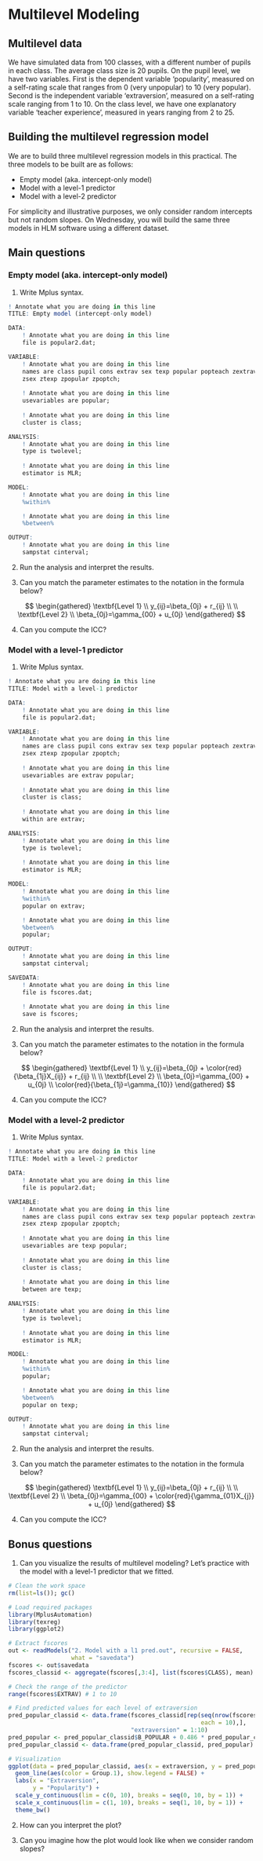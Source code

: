 # Multilevel Modeling

## Multilevel data

We have simulated data from 100 classes, with a different number of pupils in each class. The average class size is 20 pupils. On the pupil level, we have two variables. First is the dependent variable 'popularity', measured on a self-rating scale that ranges from 0 (very unpopular) to 10 (very popular). Second is the independent variable 'extraversion', measured on a self-rating scale ranging from 1 to 10. On the class level, we have one explanatory variable 'teacher experience', measured in years ranging from 2 to 25.

## Building the multilevel regression model

We are to build three multilevel regression models in this practical. The three models to be built are as follows:

- Empty model (aka. intercept-only model)
- Model with a level-1 predictor
- Model with a level-2 predictor

For simplicity and illustrative purposes, we only consider random intercepts but not random slopes. On Wednesday, you will build the same three models in HLM software using a different dataset.

## Main questions

### Empty model (aka. intercept-only model)

1. Write Mplus syntax.

```r
! Annotate what you are doing in this line
TITLE: Empty model (intercept-only model)

DATA:
	! Annotate what you are doing in this line
	file is popular2.dat;

VARIABLE:
	! Annotate what you are doing in this line
	names are class pupil cons extrav sex texp popular popteach zextrav
	zsex ztexp zpopular zpoptch;
	
	! Annotate what you are doing in this line
	usevariables are popular;
	
	! Annotate what you are doing in this line
	cluster is class;

ANALYSIS:
	! Annotate what you are doing in this line
	type is twolevel;
	
	! Annotate what you are doing in this line
	estimator is MLR;

MODEL:
	! Annotate what you are doing in this line
	%within%

	! Annotate what you are doing in this line
	%between%

OUTPUT:
	! Annotate what you are doing in this line
	sampstat cinterval;
```

2. Run the analysis and interpret the results.

3. Can you match the parameter estimates to the notation in the formula below?

$$
\begin{gathered}
\textbf{Level 1} \\ 
y_{ij}=\beta_{0j} + r_{ij} \\ \\
\textbf{Level 2} \\ 
\beta_{0j}=\gamma_{00} + u_{0j}
\end{gathered}
$$

4. Can you compute the ICC?

### Model with a level-1 predictor

1. Write Mplus syntax.

```r
! Annotate what you are doing in this line
TITLE: Model with a level-1 predictor

DATA:
	! Annotate what you are doing in this line
	file is popular2.dat;

VARIABLE:
	! Annotate what you are doing in this line
	names are class pupil cons extrav sex texp popular popteach zextrav
	zsex ztexp zpopular zpoptch;
	
	! Annotate what you are doing in this line
	usevariables are extrav popular;
	
	! Annotate what you are doing in this line
	cluster is class;
	
	! Annotate what you are doing in this line
	within are extrav;

ANALYSIS:
	! Annotate what you are doing in this line
	type is twolevel;
	
	! Annotate what you are doing in this line
	estimator is MLR;

MODEL:
	! Annotate what you are doing in this line
	%within%
	popular on extrav;

	! Annotate what you are doing in this line
	%between%
	popular;

OUTPUT:
	! Annotate what you are doing in this line
	sampstat cinterval;

SAVEDATA:
	! Annotate what you are doing in this line
	file is fscores.dat;
	
	! Annotate what you are doing in this line
	save is fscores;
```

2. Run the analysis and interpret the results.

3. Can you match the parameter estimates to the notation in the formula below?

$$
\begin{gathered}
\textbf{Level 1} \\
y_{ij}=\beta_{0j} + \color{red}{\beta_{1j}X_{ij}} + r_{ij} \\ \\
\textbf{Level 2} \\
\beta_{0j}=\gamma_{00} + u_{0j} \\
\color{red}{\beta_{1j}=\gamma_{10}}
\end{gathered}
$$

4. Can you compute the ICC?

### Model with a level-2 predictor

1. Write Mplus syntax.

```r
! Annotate what you are doing in this line
TITLE: Model with a level-2 predictor

DATA:
	! Annotate what you are doing in this line
	file is popular2.dat;

VARIABLE:
	! Annotate what you are doing in this line
	names are class pupil cons extrav sex texp popular popteach zextrav
	zsex ztexp zpopular zpoptch;
	
	! Annotate what you are doing in this line
	usevariables are texp popular;
	
	! Annotate what you are doing in this line
	cluster is class;
	
	! Annotate what you are doing in this line
	between are texp;

ANALYSIS:
	! Annotate what you are doing in this line
	type is twolevel;
	
	! Annotate what you are doing in this line
	estimator is MLR;

MODEL:
	! Annotate what you are doing in this line
	%within%
	popular;

	! Annotate what you are doing in this line
	%between%
	popular on texp;

OUTPUT:
	! Annotate what you are doing in this line
	sampstat cinterval;
```

2. Run the analysis and interpret the results.

3. Can you match the parameter estimates to the notation in the formula below?

$$
\begin{gathered}
\textbf{Level 1} \\
y_{ij}=\beta_{0j} + r_{ij} \\ \\
\textbf{Level 2} \\
\beta_{0j}=\gamma_{00} + \color{red}{\gamma_{01}X_{j}} + u_{0j}
\end{gathered}
$$

4. Can you compute the ICC?

## Bonus questions

1. Can you visualize the results of multilevel modeling? Let's practice with the model with a level-1 predictor that we fitted.

```r
# Clean the work space
rm(list=ls()); gc()

# Load required packages
library(MplusAutomation)
library(texreg)
library(ggplot2)

# Extract fscores
out <- readModels("2. Model with a l1 pred.out", recursive = FALSE, 
                  what = "savedata")
fscores <- out$savedata
fscores_classid <- aggregate(fscores[,3:4], list(fscores$CLASS), mean)

# Check the range of the predictor
range(fscores$EXTRAV) # 1 to 10

# Find predicted values for each level of extraversion
pred_popular_classid <- data.frame(fscores_classid[rep(seq(nrow(fscores_classid)),
                                                       each = 10),],
                                   "extraversion" = 1:10)
pred_popular <- pred_popular_classid$B_POPULAR + 0.486 * pred_popular_classid$extraversion
pred_popular_classid <- data.frame(pred_popular_classid, pred_popular)

# Visualization
ggplot(data = pred_popular_classid, aes(x = extraversion, y = pred_popular, group = Group.1)) +
  geom_line(aes(color = Group.1), show.legend = FALSE) +
  labs(x = "Extraversion",
       y = "Popularity") +
  scale_y_continuous(lim = c(0, 10), breaks = seq(0, 10, by = 1)) +
  scale_x_continuous(lim = c(1, 10), breaks = seq(1, 10, by = 1)) +
  theme_bw()
```

2. How can you interpret the plot?

3. Can you imagine how the plot would look like when we consider random slopes?
